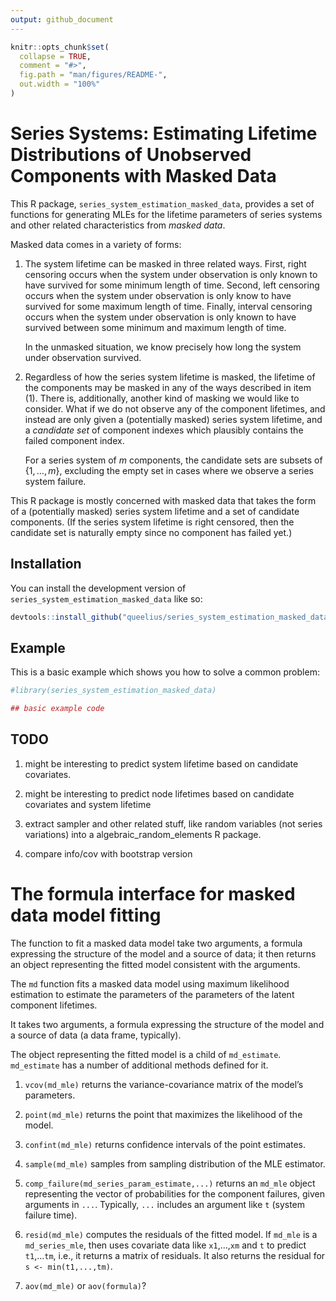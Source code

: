```yaml
---
output: github_document
---
```


<!-- README.md is generated from README.Rmd. Please edit that file -->

```r
knitr::opts_chunk$set(
  collapse = TRUE,
  comment = "#>",
  fig.path = "man/figures/README-",
  out.width = "100%"
)
```

# Series Systems: Estimating Lifetime Distributions of Unobserved Components with Masked Data

This R package, `series_system_estimation_masked_data`, provides a set of functions for
generating MLEs for the lifetime parameters of series systems and other related
characteristics from *masked data*.

Masked data comes in a variety of forms:

1. The system lifetime can be masked in three related ways.
   First, right censoring occurs when the system under observation
   is only known to have survived for some minimum length of time.
   Second, left censoring occurs when the system under observation
   is only know to have survived for some maximum length of time.
   Finally, interval censoring occurs when the system under observation
   is only known to have survived between some minimum and maximum
   length of time.

   In the unmasked situation, we know precisely how long the system
   under observation survived.

2. Regardless of how the series system lifetime is masked, the
   lifetime of the components may be masked in any of the ways
   described in item (1). There is, additionally, another kind of
   masking we would like to consider. What if we do not observe
   any of the component lifetimes, and instead are only given
   a (potentially masked) series system lifetime, and a *candidate
   set* of component indexes which plausibly contains the failed
   component index.

   For a series system of $m$ components, the candidate sets are
   subsets of $\{1,\ldots,m\}$, excluding the empty set in cases
   where we observe a series system failure.

This R package is mostly concerned with masked data that takes the
form of a (potentially masked) series system lifetime and a set
of candidate components. (If the series system lifetime is right
censored, then the candidate set is naturally empty since no
component has failed yet.)

<!-- badges: start -->
<!-- badges: end -->


## Installation

You can install the development version of `series_system_estimation_masked_data`
like so:

``` r
devtools::install_github("queelius/series_system_estimation_masked_data")
```

## Example

This is a basic example which shows you how to solve a common problem:

```r
#library(series_system_estimation_masked_data)

## basic example code
```


## TODO

1. might be interesting to predict system lifetime based on candidate covariates.

2. might be interesting to predict node lifetimes based on candidate covariates and system lifetime

3. extract sampler and other related stuff, like random variables (not series variations)
   into a algebraic_random_elements R package.

4. compare info/cov with bootstrap version


# The formula interface for masked data model fitting

The function to fit a masked data model take two arguments,
a formula expressing the structure of the model and a source of data;
it then returns an object representing the fitted model consistent
with the arguments.

The `md` function fits a masked data model using maximum likelihood
estimation to estimate the parameters of the parameters of the latent
component lifetimes.

It takes two arguments, a formula expressing the structure of the model
and a source of data (a data frame, typically).

The object representing the fitted model is a child of `md_estimate`.
`md_estimate` has a number of additional methods defined for it.

1. `vcov(md_mle)` returns the variance-covariance matrix of the model's
   parameters.

2. `point(md_mle)` returns the point that maximizes the likelihood
   of the model.

3. `confint(md_mle)` returns confidence intervals of the point
   estimates.

4. `sample(md_mle)` samples from sampling distribution of the MLE
   estimator.

5. `comp_failure(md_series_param_estimate,...)` returns an `md_mle`
   object representing the vector of probabilities for the component
   failures, given arguments in `...`. Typically, `...` includes an
   argument like `t` (system failure time).

6. `resid(md_mle)` computes the residuals of the fitted model.
   If `md_mle` is a `md_series_mle`, then uses
   covariate data like `x1`,...,`xm` and `t` to predict `t1`,...`tm`,
   i.e., it returns a matrix of residuals. It also returns the residual
   for `s <- min(t1,...,tm)`.

7. `aov(md_mle)` or `aov(formula)`?

